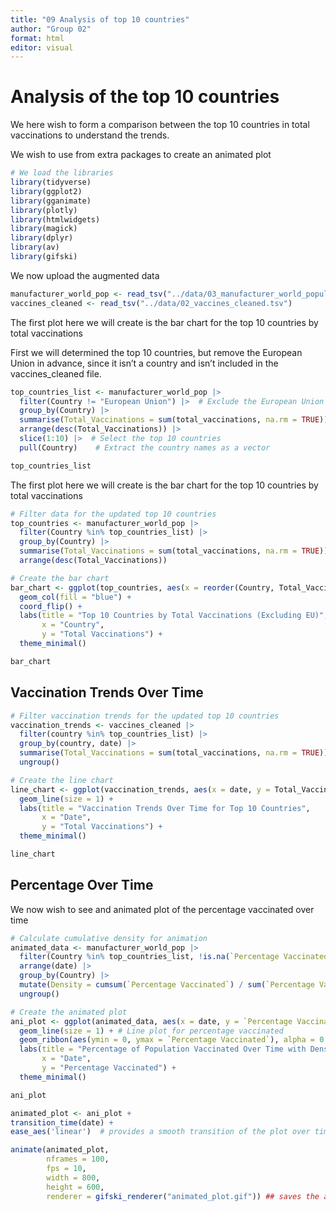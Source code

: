 ```yaml
---
title: "09 Analysis of top 10 countries"
author: "Group 02"
format: html
editor: visual
---
```


# Analysis of the top 10 countries

We here wish to form a comparison between the top 10 countries in total vaccinations to understand the trends.

We wish to use from extra packages to create an animated plot

```r
# We load the libraries
library(tidyverse)
library(ggplot2)
library(gganimate)
library(plotly)
library(htmlwidgets)
library(magick)
library(dplyr)
library(av)
library(gifski)
```
We now upload the augmented data

```r
manufacturer_world_pop <- read_tsv("../data/03_manufacturer_world_population_aug.tsv")
vaccines_cleaned <- read_tsv("../data/02_vaccines_cleaned.tsv")

```
The first plot here we will create is the bar chart for the top 10 countries by total vaccinations

First we will determined the top 10 countries, but remove the European Union in advance, since it isn't a country and isn't included in the vaccines_cleaned file.
```r
top_countries_list <- manufacturer_world_pop |>
  filter(Country != "European Union") |>  # Exclude the European Union
  group_by(Country) |>
  summarise(Total_Vaccinations = sum(total_vaccinations, na.rm = TRUE)) |>
  arrange(desc(Total_Vaccinations)) |>
  slice(1:10) |>  # Select the top 10 countries
  pull(Country)    # Extract the country names as a vector

top_countries_list
```

The first plot here we will create is the bar chart for the top 10 countries by total vaccinations
```r
# Filter data for the updated top 10 countries
top_countries <- manufacturer_world_pop |>
  filter(Country %in% top_countries_list) |>
  group_by(Country) |>
  summarise(Total_Vaccinations = sum(total_vaccinations, na.rm = TRUE)) |>
  arrange(desc(Total_Vaccinations))

# Create the bar chart
bar_chart <- ggplot(top_countries, aes(x = reorder(Country, Total_Vaccinations), y = Total_Vaccinations)) +
  geom_col(fill = "blue") +
  coord_flip() +
  labs(title = "Top 10 Countries by Total Vaccinations (Excluding EU)",
       x = "Country",
       y = "Total Vaccinations") +
  theme_minimal()

bar_chart

```


## Vaccination Trends Over Time
```r
# Filter vaccination trends for the updated top 10 countries
vaccination_trends <- vaccines_cleaned |>
  filter(country %in% top_countries_list) |>
  group_by(country, date) |>
  summarise(Total_Vaccinations = sum(total_vaccinations, na.rm = TRUE)) |>
  ungroup()

# Create the line chart
line_chart <- ggplot(vaccination_trends, aes(x = date, y = Total_Vaccinations, color = country)) +
  geom_line(size = 1) +
  labs(title = "Vaccination Trends Over Time for Top 10 Countries",
       x = "Date",
       y = "Total Vaccinations") +
  theme_minimal()

line_chart

```

## Percentage Over Time
We now wish to see and animated plot of the percentage vaccinated over time

```r
# Calculate cumulative density for animation
animated_data <- manufacturer_world_pop |>
  filter(Country %in% top_countries_list, !is.na(`Percentage Vaccinated`)) |>
  arrange(date) |>
  group_by(Country) |>
  mutate(Density = cumsum(`Percentage Vaccinated`) / sum(`Percentage Vaccinated`, na.rm = TRUE)) |>
  ungroup()

# Create the animated plot
ani_plot <- ggplot(animated_data, aes(x = date, y = `Percentage Vaccinated`, color = Country, fill = Country)) +
  geom_line(size = 1) + # Line plot for percentage vaccinated
  geom_ribbon(aes(ymin = 0, ymax = `Percentage Vaccinated`), alpha = 0.2) + # Add density with a ribbon
  labs(title = "Percentage of Population Vaccinated Over Time with Density",
       x = "Date",
       y = "Percentage Vaccinated") +
  theme_minimal()

ani_plot
```

```r
animated_plot <- ani_plot + 
transition_time(date) +
ease_aes('linear')  # provides a smooth transition of the plot over time by transitioning through the date column

animate(animated_plot, 
        nframes = 100, 
        fps = 10, 
        width = 800, 
        height = 600, 
        renderer = gifski_renderer("animated_plot.gif")) ## saves the animation
```


